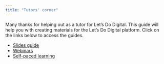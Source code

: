 ```yaml
---
title: "Tutors' corner"
---
```


Many thanks for helping out as a tutor for Let's Do Digital. This guide will help you with creating materials for the Let's Do Digital platform. Click on the links below to access the guides.

- [Slides guide](slides-guide.qmd)
- [Webinars](webinars.qmd)
- [Self-paced learning](self-paced-learning.qmd)
